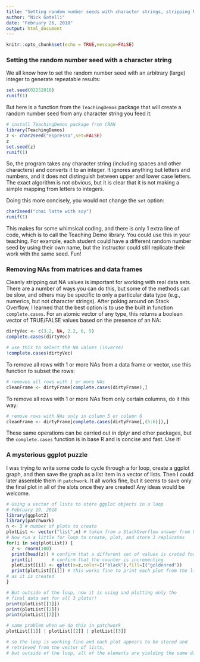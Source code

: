 ```yaml
---
title: "Setting random number seeds with character strings, stripping NA values from data frames, and a ggplot puzzle"
author: "Nick Gotelli"
date: "February 26, 2018"
output: html_document
---
```


```r
knitr::opts_chunk$set(echo = TRUE,message=FALSE)
```

### Setting the random number seed with a character string

We all know how to set the random number seed with an arbitrary (large) integer to generate repeatable results:

```r
set.seed(02252018)
runif(1)
```
But here is a function from the `TeachingDemos` package that will create a random number seed from any character string you feed it:

```r
# install TeachingDemos package from CRAN
library(TeachingDemos)
z <- char2seed("espresso",set=FALSE)
z
set.seed(z)
runif(1)
```
So, the program takes any character string (including spaces and other characters) and converts it to an integer. It ignores anything but letters and numbers, and it does not distinguish between upper and lower case letters. The exact algorithm is not obvious, but it is clear that it is not making a simple mapping from letters to integers.

Doing this more concisely, you would not change the `set` option:

```r
char2seed("chai latte with soy")
runif(1)
```

This makes for some whimsical coding, and there is only 1 extra line of code, which is to call the Teaching Demo library. You could use this in your teaching. For example, each student could have a different random number seed by using their own name, but the instructor could still replicate their work with the same seed. Fun!

### Removing NAs from matrices and data frames

Cleanly stripping out NA values is important for working with real data sets. There are a number of ways you can do this, but some of the methods can be slow, and others may be specific to only a particular data type (e.g., numerics, but not character strings). After poking around on Stack Overflow, I learned that the best option is to use the built in function `complete.cases`. For an atomic vector of any type, this returns a boolean vector of TRUE/FALSE values based on the presence of an NA:

```r
dirtyVec <- c(3.2, NA, 2.2, 6, 5)
complete.cases(dirtyVec)

# use this to select the NA values (inverse)
!complete.cases(dirtyVec)
```

To remove all rows with 1 or more NAs from a data frame or vector, use this function to subset the rows:

```r
# removes all rows with 1 or more NAs
cleanFrame <- dirtyFrame[complete.cases(dirtyFrame),]

```

To remove all rows with 1 or more NAs from only certain columns, do it this way:

```r
# remove rows with NAs only in column 5 or column 6
cleanFrame <- dirtyFrame[complete.cases(dirtyFrame[,(5:6)]),]

```

These same operations can be carried out in dplyr and other packages, but the `complete.cases` function is in base R and is concise and fast. Use it!


### A mysterious ggplot puzzle

I was trying to write some code to cycle through a for loop, create a ggplot graph, and then save the graph as a list item in a vector of lists. Then I could later assemble them in `patchwork`. It all works fine, but it seems to save only the final plot in all of the slots once they are created! Any ideas would be welcome. 

```r

# Using a vector of lists to store ggplot objects in a loop
# February 19, 2018
library(ggplot2)
library(patchwork)
n <- 3 # number of plots to create
plotList <- vector("list",n) # taken from a StackOverflow answer from Venables
# Now run a little for loop to create, plot, and store 3 replicates
for(i in seq(plotList)) {
  z <- rnorm(100)
  print(head(z)) # confirm that a different set of values is crated for z
  print(i)       # confirm that the counter is incrementing
  plotList[[i]] <- qplot(x=z,color=I("black"),fill=I("goldenrod"))
  print(plotList[[i]]) # this works fine to print each plot from the list 
# as it is created
}

# But outside of the loop, now it is using and plotting only the
# final data set for all 3 plots!!
print(plotList[[1]])
print(plotList[[2]])
print(plotList[[3]])

# same problem when we do this in patchwork
plotList[[1]] | plotList[[2]] | plotList[[3]]

# so the loop is working fine and each plot appears to be stored and 
# retrieved from the vector of lists,
# but outside of the loop, all of the elements are yielding the same data
```

